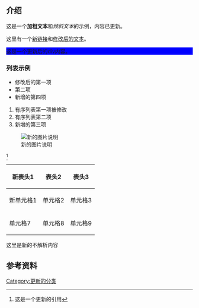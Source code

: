 {{Infobox
|title = 更新的测试页面
|image = newexample.png
|caption = 新的示例图片
}}

== 介绍 ==

这是一个'''加粗文本'''和''倾斜文本''的示例，内容已更新。

这里有一个[[新链接]]和[[页面名称|修改后的文本]]。

<div class="updated-style" style="background: blue;">
这是一个更新后的div内容。
</div>

=== 列表示例 ===

* 修改后的第一项
* 第二项
* 新增的第四项

# 有序列表第一项被修改
# 有序列表第二项
# 新增的第三项

[[File:NewExample.jpg|thumb|新的图片说明]]

<ref>这是一个更新的引用</ref>

{| class="wikitable"
! 新表头1 !! 表头2 !! 表头3
|-
| 新单元格1 || 单元格2 || 单元格3
|-
| 单元格7 || 单元格8 || 单元格9
|}

[[Category:更新的分类]]

<nowiki>这里是新的不解析内容</nowiki>

== 参考资料 ==
<references />

